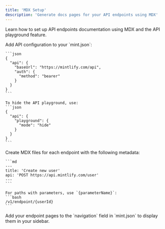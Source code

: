```yaml
---
title: 'MDX Setup'
description: 'Generate docs pages for your API endpoints using MDX'
---
```


Learn how to set up API endpoints documentation using MDX and the API playground feature.

<Steps>
  <Step title="Configure your API">
    Add API configuration to your `mint.json`:

    ```json
    {
      "api": {
        "baseUrl": "https://mintlify.com/api",
        "auth": {
          "method": "bearer"
        }
      }
    }
    ```

    To hide the API playground, use:
    ```json
    {
      "api": {
        "playground": {
          "mode": "hide"
        }
      }
    }
    ```
  </Step>
  
  <Step title="Create endpoint pages">
    Create MDX files for each endpoint with the following metadata:

    ```md
    ---
    title: 'Create new user'
    api: 'POST https://api.mintlify.com/user'
    ---
    ```

    For paths with parameters, use `{parameterName}`:
    ```bash
    /v1/endpoint/{userId}
    ```
  </Step>

  <Step title="Add to navigation">
    Add your endpoint pages to the `navigation` field in `mint.json` to display them in your sidebar.
  </Step>
</Steps>